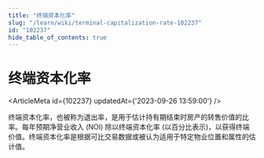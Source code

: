```yaml
---
title: "终端资本化率"
slug: "/learn/wiki/terminal-capitalization-rate-102237"
id: "102237"
hide_table_of_contents: true
---
```



# 终端资本化率

<ArticleMeta id={102237} updatedAt={'2023-09-26 13:59:00'} />
<div className='border-solid border-b border-t-0 my-4 border-[var(--ifm-color-gray-300)]' />

终端资本化率，也被称为退出率，是用于估计持有期结束时房产的转售价值的比率。每年预期净营业收入 (NOI) 除以终端资本化率 (以百分比表示)，以获得终端价值。终端资本化率是根据可比交易数据或被认为适用于特定物业位置和属性的估计值。
